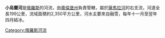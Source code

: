 '''小烏蘭河'''是[[俄羅斯|俄羅斯]]的河流，由[[奧倫堡州|奧倫堡州]]負責管轄，屬於[[薩馬拉河|薩馬拉河]]的右支流，河道全長199公里，流域面積約2,350平方公里，河水主要來自融雪，每年十一月至翌年四月結冰。

{{Russia-geo-stub}}
[[Category:俄羅斯河流|Category:俄羅斯河流]]
